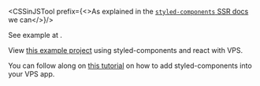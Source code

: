 
<CSSinJSTool prefix={<>As explained in the <a href="https://styled-components.com/docs/advanced#server-side-rendering"><code>styled-components</code> SSR docs</a> we can</>}/>

See example at <Link href="/css-in-js" />.

View <a href="https://github.com/alexrabin/vite-ssr-styled-components">this example project</a> using styled-components and react with VPS.

You can follow along on <a href="https://www.alexrabin.com/blog/vite-ssr-styled-components">this tutorial</a> on how to add styled-components into your VPS app.
